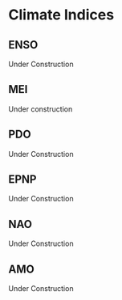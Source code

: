 # Climate Indices

## ENSO
Under Construction

## MEI
Under construction

## PDO
Under Construction

## EPNP
Under Construction

## NAO
Under Construction

## AMO
Under Construction
